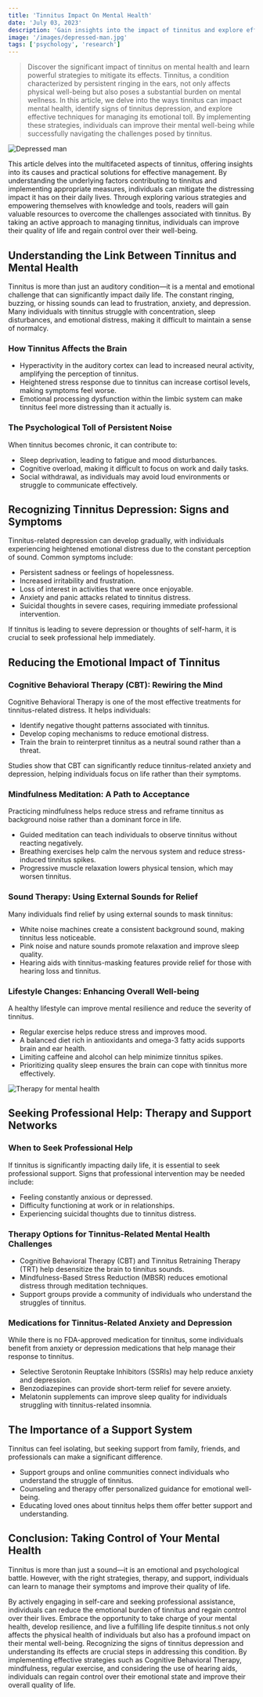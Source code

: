 ```yaml
---
title: 'Tinnitus Impact On Mental Health'
date: 'July 03, 2023'
description: 'Gain insights into the impact of tinnitus and explore effective strategies for managing symptoms and improving quality of life.'
image: '/images/depressed-man.jpg'
tags: ['psychology', 'research']
---
```


<Blockquote>
  Discover the significant impact of tinnitus on mental health and learn
  powerful strategies to mitigate its effects. Tinnitus, a condition
  characterized by persistent ringing in the ears, not only affects physical
  well-being but also poses a substantial burden on mental wellness. In this
  article, we delve into the ways tinnitus can impact mental health, identify
  signs of tinnitus depression, and explore effective techniques for managing
  its emotional toll. By implementing these strategies, individuals can improve
  their mental well-being while successfully navigating the challenges posed by
  tinnitus.
</Blockquote>

<Image src="/images/depressed-man.jpg" alt="Depressed man" />

This article delves into the multifaceted aspects of tinnitus, offering
insights into its causes and practical solutions for effective management. By
understanding the underlying factors contributing to tinnitus and implementing
appropriate measures, individuals can mitigate the distressing impact it has
on their daily lives. Through exploring various strategies and empowering
themselves with knowledge and tools, readers will gain valuable resources to
overcome the challenges associated with tinnitus. By taking an active approach
to managing tinnitus, individuals can improve their quality of life and regain
control over their well-being.

## **<Highlighter>Understanding the Link Between Tinnitus and Mental Health</Highlighter>**

Tinnitus is more than just an auditory condition—it is a mental and emotional challenge that can significantly impact daily life. The constant ringing, buzzing, or hissing sounds can lead to frustration, anxiety, and depression. Many individuals with tinnitus struggle with concentration, sleep disturbances, and emotional distress, making it difficult to maintain a sense of normalcy.

### **How Tinnitus Affects the Brain**

- Hyperactivity in the auditory cortex can lead to increased neural activity, amplifying the perception of tinnitus.
- Heightened stress response due to tinnitus can increase cortisol levels, making symptoms feel worse.
- Emotional processing dysfunction within the limbic system can make tinnitus feel more distressing than it actually is.

### **The Psychological Toll of Persistent Noise**

When tinnitus becomes chronic, it can contribute to:

- Sleep deprivation, leading to fatigue and mood disturbances.
- Cognitive overload, making it difficult to focus on work and daily tasks.
- Social withdrawal, as individuals may avoid loud environments or struggle to communicate effectively.

## **<Highlighter>Recognizing Tinnitus Depression: Signs and Symptoms</Highlighter>**

Tinnitus-related depression can develop gradually, with individuals experiencing heightened emotional distress due to the constant perception of sound. Common symptoms include:

- Persistent sadness or feelings of hopelessness.
- Increased irritability and frustration.
- Loss of interest in activities that were once enjoyable.
- Anxiety and panic attacks related to tinnitus distress.
- Suicidal thoughts in severe cases, requiring immediate professional intervention.

If tinnitus is leading to severe depression or thoughts of self-harm, it is crucial to seek professional help immediately.

<AdComponent />

## **<Highlighter>Reducing the Emotional Impact of Tinnitus</Highlighter>**

### **Cognitive Behavioral Therapy (CBT): Rewiring the Mind**

Cognitive Behavioral Therapy is one of the most effective treatments for tinnitus-related distress. It helps individuals:

- Identify negative thought patterns associated with tinnitus.
- Develop coping mechanisms to reduce emotional distress.
- Train the brain to reinterpret tinnitus as a neutral sound rather than a threat.

Studies show that CBT can significantly reduce tinnitus-related anxiety and depression, helping individuals focus on life rather than their symptoms.

### **Mindfulness Meditation: A Path to Acceptance**

Practicing mindfulness helps reduce stress and reframe tinnitus as background noise rather than a dominant force in life.

- Guided meditation can teach individuals to observe tinnitus without reacting negatively.
- Breathing exercises help calm the nervous system and reduce stress-induced tinnitus spikes.
- Progressive muscle relaxation lowers physical tension, which may worsen tinnitus.

### **Sound Therapy: Using External Sounds for Relief**

Many individuals find relief by using external sounds to mask tinnitus:

- White noise machines create a consistent background sound, making tinnitus less noticeable.
- Pink noise and nature sounds promote relaxation and improve sleep quality.
- Hearing aids with tinnitus-masking features provide relief for those with hearing loss and tinnitus.

### **Lifestyle Changes: Enhancing Overall Well-being**

A healthy lifestyle can improve mental resilience and reduce the severity of tinnitus.

- Regular exercise helps reduce stress and improves mood.
- A balanced diet rich in antioxidants and omega-3 fatty acids supports brain and ear health.
- Limiting caffeine and alcohol can help minimize tinnitus spikes.
- Prioritizing quality sleep ensures the brain can cope with tinnitus more effectively.

<Image src="/images/therapy-2.jpg" alt="Therapy for mental health" />

## **<Highlighter>Seeking Professional Help: Therapy and Support Networks</Highlighter>**

### **When to Seek Professional Help**

If tinnitus is significantly impacting daily life, it is essential to seek professional support. Signs that professional intervention may be needed include:

- Feeling constantly anxious or depressed.
- Difficulty functioning at work or in relationships.
- Experiencing suicidal thoughts due to tinnitus distress.

### **Therapy Options for Tinnitus-Related Mental Health Challenges**

- Cognitive Behavioral Therapy (CBT) and Tinnitus Retraining Therapy (TRT) help desensitize the brain to tinnitus sounds.
- Mindfulness-Based Stress Reduction (MBSR) reduces emotional distress through meditation techniques.
- Support groups provide a community of individuals who understand the struggles of tinnitus.

### **Medications for Tinnitus-Related Anxiety and Depression**

While there is no FDA-approved medication for tinnitus, some individuals benefit from anxiety or depression medications that help manage their response to tinnitus.

- Selective Serotonin Reuptake Inhibitors (SSRIs) may help reduce anxiety and depression.
- Benzodiazepines can provide short-term relief for severe anxiety.
- Melatonin supplements can improve sleep quality for individuals struggling with tinnitus-related insomnia.

## **<Highlighter>The Importance of a Support System</Highlighter>**

Tinnitus can feel isolating, but seeking support from family, friends, and professionals can make a significant difference.

- Support groups and online communities connect individuals who understand the struggle of tinnitus.
- Counseling and therapy offer personalized guidance for emotional well-being.
- Educating loved ones about tinnitus helps them offer better support and understanding.

<AdComponent />

## **<Highlighter>Conclusion: Taking Control of Your Mental Health</Highlighter>**

Tinnitus is more than just a sound—it is an emotional and psychological battle. However, with the right strategies, therapy, and support, individuals can learn to manage their symptoms and improve their quality of life.

By actively engaging in self-care and seeking professional assistance, individuals can reduce the emotional burden of tinnitus and regain control over their lives. Embrace the opportunity to take charge of your mental health, develop resilience, and live a fulfilling life despite tinnitus.s not only affects the physical health of individuals but also has a profound impact on their mental well-being. Recognizing the signs of tinnitus depression and understanding its effects are crucial steps in addressing this condition. By implementing effective strategies such as Cognitive Behavioral Therapy, mindfulness, regular exercise, and considering the use of hearing aids, individuals can regain control over their emotional state and improve their overall quality of life.
